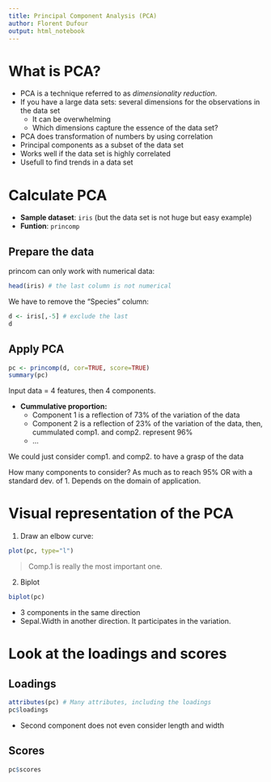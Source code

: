 ```yaml
---
title: Principal Component Analysis (PCA)
author: Florent Dufour
output: html_notebook
---
```


# What is PCA?

- PCA is a technique referred to as *dimensionality reduction*.
- If you have a large data sets: several dimensions for the observations in the data set
  - It can be overwhelming
  - Which dimensions capture the essence of the data set?
- PCA does transformation of numbers by using correlation
- Principal components as a subset of the data set
- Works well if the data set is highly correlated
- Usefull to find trends in a data set

# Calculate PCA

- **Sample dataset**: `iris` (but the data set is not huge but easy example)
- **Funtion**: `princomp`

## Prepare the data

princom can only work with numerical data:

```r
head(iris) # the last column is not numerical
```

We have to remove the "Species" column:

```r
d <- iris[,-5] # exclude the last
d
```

## Apply PCA

```r
pc <- princomp(d, cor=TRUE, score=TRUE)
summary(pc)
```

Input data = 4 features, then 4 components.

- **Cummulative proportion:** 
  - Component 1 is a reflection of 73% of the variation of the data
  - Component 2 is a reflection of 23% of the variation of the data, then, cummulated comp1. and comp2. represent 96%
  - ...
  
We could just consider comp1. and comp2. to have a grasp of the data

How many components to consider? As much as to reach 95% OR with a standard dev. of 1. Depends on the domain of application.

# Visual representation of the PCA

1. Draw an elbow curve:

```r
plot(pc, type="l")
```

> Comp.1 is really the most important one.

2. Biplot

```r
biplot(pc)
```

- 3 components in the same direction
- Sepal.Width in another direction. It participates in the variation.

# Look at the loadings and scores

## Loadings

```r
attributes(pc) # Many attributes, including the loadings
pc$loadings
```

- Second component does not even consider length and width

## Scores

```r
pc$scores
```

